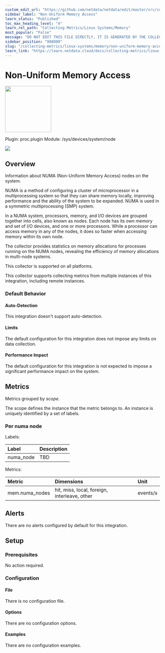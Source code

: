 ```yaml
---
custom_edit_url: "https://github.com/netdata/netdata/edit/master/src/collectors/proc.plugin/metadata.yaml"
sidebar_label: "Non-Uniform Memory Access"
learn_status: "Published"
toc_max_heading_level: "4"
learn_rel_path: "Collecting Metrics/Linux Systems/Memory"
most_popular: "False"
message: "DO NOT EDIT THIS FILE DIRECTLY, IT IS GENERATED BY THE COLLECTOR'S metadata.yaml FILE"
sidebar_position: "988000"
slug: "/collecting-metrics/linux-systems/memory/non-uniform-memory-access"
learn_link: "https://learn.netdata.cloud/docs/collecting-metrics/linux-systems/memory/non-uniform-memory-access"
---
```



# Non-Uniform Memory Access


<img src="https://netdata.cloud/img/linuxserver.svg" width="150"/>


Plugin: proc.plugin
Module: /sys/devices/system/node

<img src="https://img.shields.io/badge/maintained%20by-Netdata-%2300ab44" />

## Overview

Information about NUMA (Non-Uniform Memory Access) nodes on the system.

NUMA is a method of configuring a cluster of microprocessor in a multiprocessing system so that they can
share memory locally, improving performance and the ability of the system to be expanded. NUMA is used in a
symmetric multiprocessing (SMP) system.

In a NUMA system, processors, memory, and I/O devices are grouped together into cells, also known as nodes.
Each node has its own memory and set of I/O devices, and one or more processors. While a processor can access
memory in any of the nodes, it does so faster when accessing memory within its own node.

The collector provides statistics on memory allocations for processes running on the NUMA nodes, revealing the
efficiency of memory allocations in multi-node systems.




This collector is supported on all platforms.

This collector supports collecting metrics from multiple instances of this integration, including remote instances.


### Default Behavior

#### Auto-Detection

This integration doesn't support auto-detection.

#### Limits

The default configuration for this integration does not impose any limits on data collection.

#### Performance Impact

The default configuration for this integration is not expected to impose a significant performance impact on the system.


## Metrics

Metrics grouped by *scope*.

The scope defines the instance that the metric belongs to. An instance is uniquely identified by a set of labels.



### Per numa node



Labels:

| Label      | Description     |
|:-----------|:----------------|
| numa_node | TBD |

Metrics:

| Metric | Dimensions | Unit |
|:------|:----------|:----|
| mem.numa_nodes | hit, miss, local, foreign, interleave, other | events/s |



## Alerts

There are no alerts configured by default for this integration.


## Setup

### Prerequisites

No action required.

### Configuration

#### File

There is no configuration file.
#### Options



There are no configuration options.

#### Examples
There are no configuration examples.


